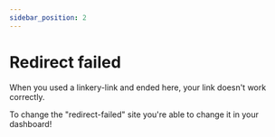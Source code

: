 ```yaml
---
sidebar_position: 2
---
```


# Redirect failed
When you used a linkery-link and ended here, your link doesn't work correctly. <PathDisplay />

To change the "redirect-failed" site you're able to change it in your dashboard!